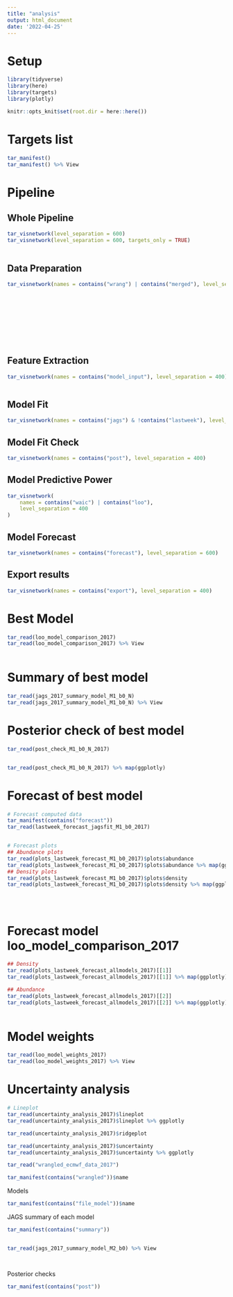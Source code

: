 ```yaml
---
title: "analysis"
output: html_document
date: '2022-04-25'
---
```


# Setup

```r
library(tidyverse)
library(here)
library(targets)
library(plotly)

knitr::opts_knit$set(root.dir = here::here())

```

# Targets list

```r


tar_manifest()
tar_manifest() %>% View
```







# Pipeline
## Whole Pipeline
```r
tar_visnetwork(level_separation = 600)
tar_visnetwork(level_separation = 600, targets_only = TRUE)



```

## Data Preparation
```r
tar_visnetwork(names = contains("wrang") | contains("merged"), level_separation = 400)











```

## Feature Extraction
```r
tar_visnetwork(names = contains("model_input"), level_separation = 400)



```




## Model Fit
```r
tar_visnetwork(names = contains("jags") & !contains("lastweek"), level_separation = 400)
```

## Model Fit Check
```r
tar_visnetwork(names = contains("post"), level_separation = 400)
```


## Model Predictive Power 
```r
tar_visnetwork(
    names = contains("waic") | contains("loo"), 
    level_separation = 400
)

```



## Model Forecast
```r
tar_visnetwork(names = contains("forecast"), level_separation = 600)
```







## Export results
```r

tar_visnetwork(names = contains("export"), level_separation = 400)

```


# Best Model
```r
tar_read(loo_model_comparison_2017)
tar_read(loo_model_comparison_2017) %>% View



```



 


# Summary of best model 

```r
tar_read(jags_2017_summary_model_M1_b0_N)
tar_read(jags_2017_summary_model_M1_b0_N) %>% View


```


# Posterior check of best model 

```r

tar_read(post_check_M1_b0_N_2017)


tar_read(post_check_M1_b0_N_2017) %>% map(ggplotly)
```


# Forecast of best model 
```r

# Forecast computed data
tar_manifest(contains("forecast"))
tar_read(lastweek_forecast_jagsfit_M1_b0_2017)


# Forecast plots
## Abundance plots
tar_read(plots_lastweek_forecast_M1_b0_2017)$plots$abundance
tar_read(plots_lastweek_forecast_M1_b0_2017)$plots$abundance %>% map(ggplotly)
## Density plots
tar_read(plots_lastweek_forecast_M1_b0_2017)$plots$density
tar_read(plots_lastweek_forecast_M1_b0_2017)$plots$density %>% map(ggplotly)





```





# Forecast model loo_model_comparison_2017
```r
## Density
tar_read(plots_lastweek_forecast_allmodels_2017)[[1]]
tar_read(plots_lastweek_forecast_allmodels_2017)[[1]] %>% map(ggplotly)

## Abundance
tar_read(plots_lastweek_forecast_allmodels_2017)[[2]]
tar_read(plots_lastweek_forecast_allmodels_2017)[[2]] %>% map(ggplotly)



```



# Model weights
```r
tar_read(loo_model_weights_2017)
tar_read(loo_model_weights_2017) %>% View
```






# Uncertainty analysis
```r
# Lineplot
tar_read(uncertainty_analysis_2017)$lineplot
tar_read(uncertainty_analysis_2017)$lineplot %>% ggplotly

tar_read(uncertainty_analysis_2017)$ridgeplot

tar_read(uncertainty_analysis_2017)$uncertainty
tar_read(uncertainty_analysis_2017)$uncertainty %>% ggplotly


```




```r
tar_read("wrangled_ecmwf_data_2017")

tar_manifest(contains("wrangled"))$name


```

Models

```r
tar_manifest(contains("file_model"))$name

```


JAGS summary of each model
```r

tar_manifest(contains("summary"))


tar_read(jags_2017_summary_model_M2_b0) %>% View




```















Posterior checks
```r

tar_manifest(contains("post"))
```




















